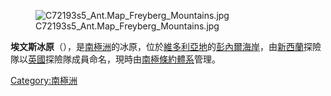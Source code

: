 [[Image:C72193s5_Ant.Map_Freyberg_Mountains.jpg|thumb]]

{{coord|72|45|S|164|30|E|source:GNIS|display=title}}

'''埃文斯冰原'''（{{lang-en|Evans Névé}}），是[[南極洲|南極洲]]的冰原，位於[[維多利亞地|維多利亞地]]的[[彭內爾海岸|彭內爾海岸]]，由[[新西蘭|新西蘭]]探險隊以[[英國|英國]]探險隊成員命名，現時由[[南極條約體系|南極條約體系]]管理。

{{Antarctica-geo-stub}}
[[Category:南極洲|Category:南極洲]]